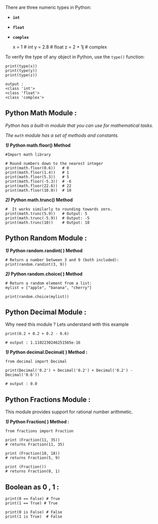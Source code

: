 There are three numeric types in Python:

*   **`int`**
*   **`float`**
*   **`complex`**
    

    x = 1    # int
    y = 2.8  # float
    z = 2 + 1j   # complex

To verify the type of any object in Python, use the `type()` function:

    print(type(x))
    print(type(y))
    print(type(z))
    
    output : 
    <class 'int'>
    <class 'float'>  
    <class 'complex'>

Python Math Module :
--------------------

_Python has a built-in module that you can use for mathematical tasks._

_The `math` module has a set of methods and constants._

**_1)_ Python math.floor() Method**  

    #Import math library
    
    # Round numbers down to the nearest integer
    print(math.floor(0.6))   # 0
    print(math.floor(1.4))   # 1
    print(math.floor(5.3))   # 5
    print(math.floor(-5.3))  # -6
    print(math.floor(22.6))  # 22
    print(math.floor(10.0))  # 10

**_2)_ Python math.trunc() Method**

    
    #  It works similarly to rounding towards zero.
    print(math.trunc(5.9))   # Output: 5
    print(math.trunc(-5.9))  # Output: -5
    print(math.trunc(10))    # Output: 10
    

Python Random Module :
----------------------

**_1)_ Python random.randint( ) Method** 

    
    # Return a number between 3 and 9 (both included):
    print(random.randint(3, 9))

**_2)_ Python random.choice( ) Method**

    
    # Return a random element from a list:
    mylist = ["apple", "banana", "cherry"]
    
    print(random.choice(mylist))

Python Decimal Module :
-----------------------

Why need this module ? Lets understand with this example

    print(0.2 + 0.2 + 0.2 - 0.6)
    
    # output : 1.1102230246251565e-16

**_1)_ Python decimal.Decimal( ) Method :**

    from decimal import Decimal
    
    print(Decimal('0.2') + Decimal('0.2') + Decimal('0.2') - Decimal('0.6'))
    
    # output : 0.0

Python Fractions Module :
-------------------------

This module provides support for rational number arithmetic. 

**_1)_ Python Fraction( ) Method :**

    from fractions import Fraction
    
    print (Fraction(11, 35))
    # returns Fraction(11, 35)
    
    print (Fraction(10, 18))
    # returns Fraction(5, 9)
    
    print (Fraction())
    # returns Fraction(0, 1)
    

Boolean as 0 , 1 :
------------------

    print(0 == False) # True
    print(1 == True) # True
    
    print(0 is False) # False
    print(1 is True)  # False
